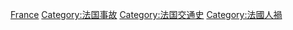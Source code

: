 [[Category:欧洲各国交通事故|France]]
[[Category:法国事故|Category:法国事故]]
[[Category:法国交通史|Category:法国交通史]]
[[Category:法國人禍|Category:法國人禍]]